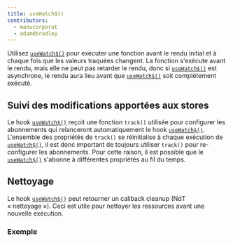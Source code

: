 ```yaml
---
title: useWatch$()
contributors:
  - manucorporat
  - adamdbradley
---
```


Utilisez [`useWatch$()`](/docs/components/lifecycle/index.mdx#usewatch) pour exécuter une fonction avant le rendu initial et à chaque fois que les valeurs traquées changent. La fonction s'exécute avant le rendu, mais elle ne peut pas retarder le rendu, donc si [`useWatch$()`](/docs/components/lifecycle/index.mdx#usewatch) est asynchrone, le rendu aura lieu avant que [`useWatch$()`](/docs/components/lifecycle/index.mdx#usewatch) soit complètement exécuté.

## Suivi des modifications apportées aux stores

Le hook [`useWatch$()`](/docs/components/lifecycle/index.mdx#usewatch) reçoit une fonction `track()` utilisée pour configurer les abonnements qui relanceront automatiquement le hook [`useWatch$()`](/docs/components/lifecycle/index.mdx#usewatch). L'ensemble des propriétés de `track()` se réinitialise à chaque exécution de [`useWatch$()`](/docs/components/lifecycle/index.mdx#usewatch), il est donc important de toujours utiliser `track()` pour re-configurer les abonnements. Pour cette raison, il est possible que le [`useWatch$()`](/docs/components/lifecycle/index.mdx#usewatch) s'abonne à différentes propriétés au fil du temps.

## Nettoyage

Le hook [`useWatch$()`](/docs/components/lifecycle/index.mdx#usewatch) peut retourner un callback cleanup (NdT « nettoyage »). Ceci est utile pour nettoyer les ressources avant une nouvelle exécution.

### Exemple

